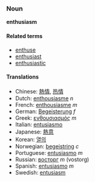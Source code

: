 ===Noun===
'''enthusiasm'''

====Related terms====
*[[enthuse]]
*[[enthusiast]]
*[[enthusiastic]]

====Translations====
*Chinese: [[熱情]], [[热情]]
*Dutch: [[enthousiasme]] ''n''
*French: [[enthousiasme]] ''m''
*German: [[Begeisterung]] ''f''
*Greek: [[ενθουσιασμός]] ''m''
*Italian: [[entusiasmo]]
*Japanese: [[熱意]]
*Korean: [[열의]]
*Norwegian: [[begeistring]] ''c''
*Portuguese: [[entusiasmo]] ''m''
*Russian: [[восторг]] ''m'' (vostorg)
*Spanish: [[entusiasmo]] ''m''
*Swedish: [[entusiasm]]